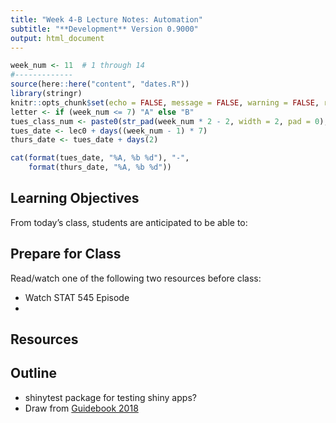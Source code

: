 ```yaml
---
title: "Week 4-B Lecture Notes: Automation"
subtitle: "**Development** Version 0.9000"
output: html_document
---
```


```r
week_num <- 11  # 1 through 14
#-------------
source(here::here("content", "dates.R"))
library(stringr)
knitr::opts_chunk$set(echo = FALSE, message = FALSE, warning = FALSE, results = "asis")
letter <- if (week_num <= 7) "A" else "B"
tues_class_num <- paste0(str_pad(week_num * 2 - 2, width = 2, pad = 0), letter)
tues_date <- lec0 + days((week_num - 1) * 7)
thurs_date <- tues_date + days(2)
```


```r
cat(format(tues_date, "%A, %b %d"), "-", 
    format(thurs_date, "%A, %b %d"))
```

## Learning Objectives

From today's class, students are anticipated to be able to:




## Prepare for Class

Read/watch one of the following two resources before class:

- Watch STAT 545 Episode
- 

## Resources



## Outline

- shinytest package for testing shiny apps?
- Draw from [Guidebook 2018](https://github.com/UBC-STAT/stat-545-guidebook/blob/master/cm207.Rmd)
